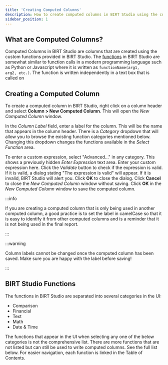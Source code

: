 ```yaml
---
title: 'Creating Computed Columns'
description: How to create computed columns in BIRT Studio using the custom functions provided.
sidebar_position: 1
---
```



## What are Computed Columns?

Computed Columns in BIRT Studio are columns that are created using the custom functions provided in BIRT Studio. The
[functions](#birt-studio-functions) in BIRT Studio are somewhat similar to function calls in a modern programming
language such as Python or Javascript where it is written as <code>functionName(arg1, arg2, etc.)</code>. The function
is written independently in a text box that is called on

## Creating a Computed Column

To create a computed column in BIRT Studio, right click on a column header and select **Column > New Computed Column**.
This will open the _New Computed Column_ window.

In the _Column Label_ field, enter a label for the column. This will be the name that appears in the column header.
There is a _Category_ dropdown that will allow you to browse the existing function categories mentioned below. Changing
this dropdown changes the functions available in the _Select Function_ area.

To enter a custom expression, select "Advanced..." in any category. This shows a previously hidden _Enter Expression_
text area. Enter your custom expression here. Click the _Validate_ button to check if the expression is valid. If it is
valid, a dialog stating "The expression is valid" will appear. If it is invalid, BIRT Studio will alert you. Click
**OK** to close the dialog. Click **Cancel** to close the _New Computed Column_ window without saving. Click **OK** in
the _New Computed Column_ window to save the computed column.

:::info

If you are creating a computed column that is only being used in another computed column, a good practice is to set the
label in camelCase so that it is easy to identify it from other computed columns and is a reminder that it is not being
used in the final report.

:::

:::warning

Column labels cannot be changed once the computed column has been saved. Make sure you are happy with the label before
saving!

:::

## BIRT Studio Functions

The functions in BIRT Studio are separated into several categories in the UI:

-   Comparison
-   Financial
-   Text
-   Math
-   Date & Time

The functions that appear in the UI when selecting any one of the below categories is not the comprehensive list. There
are more functions that are not listed but can still be used to write computed columns. See the full list below. For
easier navigation, each function is linked in the Table of Contents.

<BirtFunctionList />
